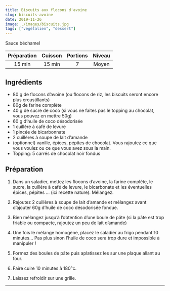 ```yaml
---
title: Biscuits aux flocons d'avoine
slug: biscuits-avoine
date: 2019-11-26
image: ./images/biscuits.jpg
tags: ["végétalien", "dessert"]
---
```


<StyledParagraph>Sauce béchamel</StyledParagraph>

| Préparation | Cuisson | Portions | Niveau |
| :-: | :-: | :-: | :-: |
| 15 min | 15 min | 7 | Moyen |

## Ingrédients
- <ListItem>80 g de flocons d’avoine (ou flocons de riz, les biscuits seront encore plus croustillants)</ListItem>
- <ListItem>80g de farine complète</ListItem>
- <ListItem>40 g de sucre de coco (si vous ne faites pas le topping au chocolat, vous pouvez en mettre 50g)</ListItem>
- <ListItem>60 g d’huile de coco désodorisée</ListItem>
- <ListItem>1 cuillère à café de levure</ListItem>
- <ListItem>1 pincée de bicarbonnate</ListItem>
- <ListItem>2 cuillères à soupe de lait d’amande</ListItem>
- <ListItem>(optionnel) vanille, épices, pépites de chocolat. Vous rajoutez ce que vous voulez ou ce que vous avez sous la main.</ListItem>
- <ListItem>Topping: 5 carrés de chocolat noir fondus</ListItem>

## Préparation

1. Dans un saladier, mettez les flocons d’avoine, la farine complète, le sucre, la cuillère à café de levure, le bicarbonate et les éventuelles épices, pépites … (ici recette nature). Mélangez.

2. Rajoutez 2 cuillères à soupe de lait d’amande et mélangez avant d’ajouter 60g d’huile de coco désodorisée fondue.

3. Bien mélangez jusqu’à l’obtention d’une boule de pâte (si la pâte est trop friable ou compacte, rajoutez un peu de lait d’amande)

4. Une fois le mélange homogène, placez le saladier au frigo pendant 10 minutes… Pas plus sinon l’huile de coco sera trop dure et impossible à manipuler !

5. Formez des boules de pâte puis aplatissez les sur une plaque allant au four.

6. Faire cuire 10 minutes à 180°c.

7. Laissez refroidir sur une grille.

---
